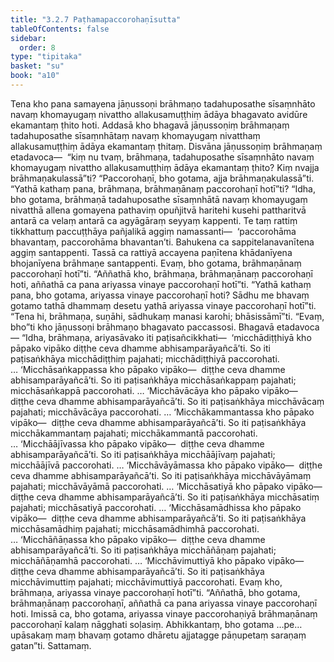 ```yaml
---
title: "3.2.7 Paṭhamapaccorohaṇīsutta"
tableOfContents: false
sidebar:
  order: 8
type: "tipitaka"
basket: "su"
book: "a10"
---
```



<DynamicBreadcrumb />

<Division number="119" book="a10">

<Paragraph number="1056" book="a10">
Tena kho pana samayena jāṇussoṇi brāhmaṇo tadahuposathe sīsaṃnhāto navaṃ khomayugaṃ nivattho allakusamuṭṭhiṃ ādāya bhagavato avidūre ekamantaṃ ṭhito hoti.
</Paragraph>

<Paragraph number="1057" book="a10">
Addasā kho bhagavā jāṇussoṇiṃ brāhmaṇaṃ tadahuposathe sīsaṃnhātaṃ navaṃ khomayugaṃ nivatthaṃ allakusamuṭṭhiṃ ādāya ekamantaṃ ṭhitaṃ. Disvāna jāṇussoṇiṃ brāhmaṇaṃ etadavoca—  “kiṃ nu tvaṃ, brāhmaṇa, tadahuposathe sīsaṃnhāto navaṃ khomayugaṃ nivattho allakusamuṭṭhiṃ ādāya ekamantaṃ ṭhito? Kiṃ nvajja brāhmaṇakulassā”ti? “Paccorohaṇī, bho gotama, ajja brāhmaṇakulassā”ti.
</Paragraph>

<Paragraph number="1058" book="a10">
“Yathā kathaṃ pana, brāhmaṇa, brāhmaṇānaṃ paccorohaṇī hotī”ti? “Idha, bho gotama, brāhmaṇā tadahuposathe sīsaṃnhātā navaṃ khomayugaṃ nivatthā allena gomayena pathaviṃ opuñjitvā haritehi kusehi pattharitvā antarā ca velaṃ antarā ca agyāgāraṃ seyyaṃ kappenti. Te taṃ rattiṃ tikkhattuṃ paccuṭṭhāya pañjalikā aggiṃ namassanti—  ‘paccorohāma bhavantaṃ, paccorohāma bhavantan’ti. Bahukena ca sappitelanavanītena aggiṃ santappenti. Tassā ca rattiyā accayena paṇītena khādanīyena bhojanīyena brāhmaṇe santappenti. Evaṃ, bho gotama, brāhmaṇānaṃ paccorohaṇī hotī”ti.
</Paragraph>

<Paragraph number="1059" book="a10">
“Aññathā kho, brāhmaṇa, brāhmaṇānaṃ paccorohaṇī hoti, aññathā ca pana ariyassa vinaye paccorohaṇī hotī”ti. “Yathā kathaṃ pana, bho gotama, ariyassa vinaye paccorohaṇī hoti? Sādhu me bhavaṃ gotamo tathā dhammaṃ desetu yathā ariyassa vinaye paccorohaṇī hotī”ti.
</Paragraph>

<Paragraph number="1060" book="a10">
“Tena hi, brāhmaṇa, suṇāhi, sādhukaṃ manasi karohi; bhāsissāmī”ti. “Evaṃ, bho”ti kho jāṇussoṇi brāhmaṇo bhagavato paccassosi. Bhagavā etadavoca—
</Paragraph>

<Paragraph number="1061" book="a10">
“Idha, brāhmaṇa, ariyasāvako iti paṭisañcikkhati—  ‘micchādiṭṭhiyā kho pāpako vipāko diṭṭhe ceva dhamme abhisamparāyañcā’ti. So iti paṭisaṅkhāya micchādiṭṭhiṃ pajahati; micchādiṭṭhiyā paccorohati.
</Paragraph>

<Paragraph number="1062" book="a10">
… ‘Micchāsaṅkappassa kho pāpako vipāko—  diṭṭhe ceva dhamme abhisamparāyañcā’ti. So iti paṭisaṅkhāya micchāsaṅkappaṃ pajahati; micchāsaṅkappā paccorohati.
</Paragraph>

<Paragraph number="1063" book="a10">
… ‘Micchāvācāya kho pāpako vipāko—  diṭṭhe ceva dhamme abhisamparāyañcā’ti. So iti paṭisaṅkhāya micchāvācaṃ pajahati; micchāvācāya paccorohati.
</Paragraph>

<Paragraph number="1064" book="a10">
… ‘Micchākammantassa kho pāpako vipāko—  diṭṭhe ceva dhamme abhisamparāyañcā’ti. So iti paṭisaṅkhāya micchākammantaṃ pajahati; micchākammantā paccorohati.
</Paragraph>

<Paragraph number="1065" book="a10">
… ‘Micchāājīvassa kho pāpako vipāko—  diṭṭhe ceva dhamme abhisamparāyañcā’ti. So iti paṭisaṅkhāya micchāājīvaṃ pajahati; micchāājīvā paccorohati.
</Paragraph>

<Paragraph number="1066" book="a10">
… ‘Micchāvāyāmassa kho pāpako vipāko—  diṭṭhe ceva dhamme abhisamparāyañcā’ti. So iti paṭisaṅkhāya micchāvāyāmaṃ pajahati; micchāvāyāmā paccorohati.
</Paragraph>

<Paragraph number="1067" book="a10">
… ‘Micchāsatiyā kho pāpako vipāko—  diṭṭhe ceva dhamme abhisamparāyañcā’ti. So iti paṭisaṅkhāya micchāsatiṃ pajahati; micchāsatiyā paccorohati.
</Paragraph>

<Paragraph number="1068" book="a10">
… ‘Micchāsamādhissa kho pāpako vipāko—  diṭṭhe ceva dhamme abhisamparāyañcā’ti. So iti paṭisaṅkhāya micchāsamādhiṃ pajahati; micchāsamādhimhā paccorohati.
</Paragraph>

<Paragraph number="1069" book="a10">
… ‘Micchāñāṇassa kho pāpako vipāko—  diṭṭhe ceva dhamme abhisamparāyañcā’ti. So iti paṭisaṅkhāya micchāñāṇaṃ pajahati; micchāñāṇamhā paccorohati.
</Paragraph>

<Paragraph number="1070" book="a10">
… ‘Micchāvimuttiyā kho pāpako vipāko—  diṭṭhe ceva dhamme abhisamparāyañcā’ti. So iti paṭisaṅkhāya micchāvimuttiṃ pajahati; micchāvimuttiyā paccorohati. Evaṃ kho, brāhmaṇa, ariyassa vinaye paccorohaṇī hotī”ti.
</Paragraph>

<Paragraph number="1071" book="a10">
“Aññathā, bho gotama, brāhmaṇānaṃ paccorohaṇī, aññathā ca pana ariyassa vinaye paccorohaṇī hoti. Imissā ca, bho gotama, ariyassa vinaye paccorohaṇiyā brāhmaṇānaṃ paccorohaṇī kalaṃ nāgghati soḷasiṃ. Abhikkantaṃ, bho gotama …pe…  upāsakaṃ maṃ bhavaṃ gotamo dhāretu ajjatagge pāṇupetaṃ saraṇaṃ gatan”ti.

</Paragraph>
</Division>

<Paragraph number="1072" type="center" book="a10">
Sattamaṃ.
</Paragraph>